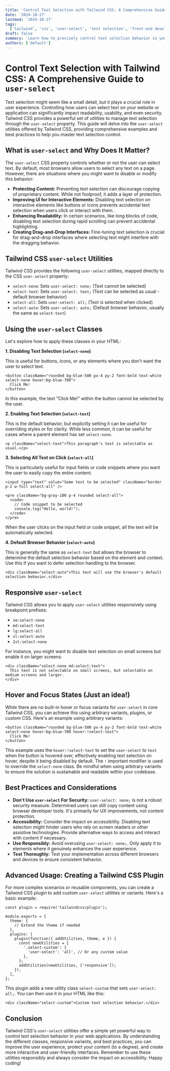 ```yaml
---
title: 'Control Text Selection with Tailwind CSS: A Comprehensive Guide to user-select'
date: '2024-10-27'
lastmod: '2024-10-27'
tags:
  ['tailwind', 'css', 'user-select', 'text selection', 'front-end development', 'responsive design']
draft: false
summary: 'Learn how to precisely control text selection behavior in your web applications using Tailwind CSS user-select utilities. This guide covers all classes, common use cases, and best practices for improving user experience.'
authors: ['default']
---
```


# Control Text Selection with Tailwind CSS: A Comprehensive Guide to `user-select`

Text selection might seem like a small detail, but it plays a crucial role in user experience. Controlling how users can select text on your website or application can significantly impact readability, usability, and even security. Tailwind CSS provides a powerful set of utilities to manage text selection through the `user-select` property. This guide will delve into the `user-select` utilities offered by Tailwind CSS, providing comprehensive examples and best practices to help you master text selection control.

## What is `user-select` and Why Does It Matter?

The `user-select` CSS property controls whether or not the user can select text. By default, most browsers allow users to select any text on a page. However, there are situations where you might want to disable or modify this behavior:

- **Protecting Content:** Preventing text selection can discourage copying of proprietary content. While not foolproof, it adds a layer of protection.
- **Improving UI for Interactive Elements:** Disabling text selection on interactive elements like buttons or icons prevents accidental text selection when users click or interact with them.
- **Enhancing Readability:** In certain scenarios, like long blocks of code, disabling text selection during rapid scrolling can prevent accidental highlighting.
- **Creating Drag-and-Drop Interfaces:** Fine-tuning text selection is crucial for drag-and-drop interfaces where selecting text might interfere with the dragging behavior.

## Tailwind CSS `user-select` Utilities

Tailwind CSS provides the following `user-select` utilities, mapped directly to the CSS `user-select` property:

- `select-none`: Sets `user-select: none;` (Text cannot be selected)
- `select-text`: Sets `user-select: text;` (Text can be selected as usual - default browser behavior)
- `select-all`: Sets `user-select: all;` (Text is selected when clicked)
- `select-auto`: Sets `user-select: auto;` (Default browser behavior, usually the same as `select-text`)

## Using the `user-select` Classes

Let's explore how to apply these classes in your HTML:

**1. Disabling Text Selection (`select-none`)**

This is useful for buttons, icons, or any elements where you don't want the user to select text.

```plaintext
<button className="rounded bg-blue-500 px-4 py-2 font-bold text-white select-none hover:bg-blue-700">
  Click Me!
</button>
```

In this example, the text "Click Me!" within the button cannot be selected by the user.

**2. Enabling Text Selection (`select-text`)**

This is the default behavior, but explicitly setting it can be useful for overriding styles or for clarity. While less common, it can be useful for cases where a parent element has set `select-none`.

```plaintext
<p className="select-text">This paragraph's text is selectable as usual.</p>
```

**3. Selecting All Text on Click (`select-all`)**

This is particularly useful for input fields or code snippets where you want the user to easily copy the entire content.

```plaintext
<input type="text" value="Some text to be selected" className="border p-2 w-full select-all" />

<pre className="bg-gray-100 p-4 rounded select-all">
  <code>
    // Code snippet to be selected
    console.log("Hello, world!");
  </code>
</pre>
```

When the user clicks on the input field or code snippet, all the text will be automatically selected.

**4. Default Browser Behavior (`select-auto`)**

This is generally the same as `select-text` but allows the browser to determine the default selection behavior based on the element and context. Use this if you want to defer selection handling to the browser.

```plaintext
<div className="select-auto">This text will use the browser's default selection behavior.</div>
```

## Responsive `user-select`

Tailwind CSS allows you to apply `user-select` utilities responsively using breakpoint prefixes:

- `sm:select-none`
- `md:select-text`
- `lg:select-all`
- `xl:select-auto`
- `2xl:select-none`

For instance, you might want to disable text selection on small screens but enable it on larger screens:

```plaintext
<div className="select-none md:select-text">
  This text is not selectable on small screens, but selectable on medium screens and larger.
</div>
```

## Hover and Focus States (Just an idea!)

While there are no built-in hover or focus variants for `user-select` in core Tailwind CSS, you can achieve this using arbitrary variants, plugins, or custom CSS. Here's an example using arbitrary variants:

```plaintext
<button className="rounded bg-blue-500 px-4 py-2 font-bold text-white select-none hover:bg-blue-700 hover:!select-text">
  Click Me!
</button>
```

This example uses the `hover:!select-text` to set the `user-select` to `text` when the button is hovered over, effectively enabling text selection on hover, despite it being disabled by default. The `!` important modifier is used to override the `select-none` class. Be mindful when using arbitrary variants to ensure the solution is sustainable and readable within your codebase.

## Best Practices and Considerations

- **Don't Use `user-select` For Security:** `user-select: none;` is not a robust security measure. Determined users can still copy content using browser developer tools. It's primarily for UX improvements, not content protection.
- **Accessibility:** Consider the impact on accessibility. Disabling text selection might hinder users who rely on screen readers or other assistive technologies. Provide alternative ways to access and interact with content if necessary.
- **Use Responsibly:** Avoid overusing `user-select: none;`. Only apply it to elements where it genuinely enhances the user experience.
- **Test Thoroughly:** Test your implementation across different browsers and devices to ensure consistent behavior.

## Advanced Usage: Creating a Tailwind CSS Plugin

For more complex scenarios or reusable components, you can create a Tailwind CSS plugin to add custom `user-select` utilities or variants. Here's a basic example:

```plaintext
const plugin = require('tailwindcss/plugin');

module.exports = {
  theme: {
    // Extend the theme if needed
  },
  plugins: [
    plugin(function({ addUtilities, theme, e }) {
      const newUtilities = {
        '.select-custom': {
          'user-select': 'all', // Or any custom value
        },
      };
      addUtilities(newUtilities, ['responsive']);
    }),
  ],
};
```

This plugin adds a new utility class `select-custom` that sets `user-select: all;`. You can then use it in your HTML like this:

```plaintext
<div className="select-custom">Custom text selection behavior.</div>
```

## Conclusion

Tailwind CSS's `user-select` utilities offer a simple yet powerful way to control text selection behavior in your web applications. By understanding the different classes, responsive variants, and best practices, you can improve the user experience, protect your content (to a degree), and create more interactive and user-friendly interfaces. Remember to use these utilities responsibly and always consider the impact on accessibility. Happy coding!
